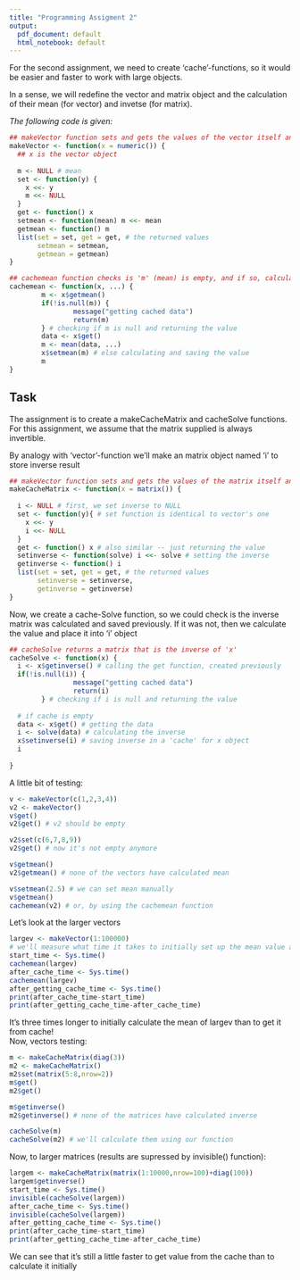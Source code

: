```yaml
---
title: "Programming Assigment 2"
output:
  pdf_document: default
  html_notebook: default
---
```


For the second assignment, we need to create 'cache'-functions, so it would be easier and faster to work with large objects.  
  
  In a sense, we will redefine the vector and matrix object and the calculation of their mean (for vector) and invetse (for matrix).

*The following code is given:*
```r

## makeVector function sets and gets the values of the vector itself and its mean
makeVector <- function(x = numeric()) {
  ## x is the vector object 
  
  m <- NULL # mean 
  set <- function(y) {
    x <<- y
    m <<- NULL
  }
  get <- function() x
  setmean <- function(mean) m <<- mean
  getmean <- function() m
  list(set = set, get = get, # the returned values
       setmean = setmean,
       getmean = getmean)
}
```
  
```r

## cachemean function checks is 'm' (mean) is empty, and if so, calculates the mean of the vector and saves it to 'm'
cachemean <- function(x, ...) {
        m <- x$getmean()
        if(!is.null(m)) {
                message("getting cached data")
                return(m)
        } # checking if m is null and returning the value
        data <- x$get()
        m <- mean(data, ...)
        x$setmean(m) # else calculating and saving the value
        m
}
```

## Task  
The assignment is to create a makeCacheMatrix and cacheSolve functions. For this assignment, we assume that the matrix supplied is always invertible.    
  
By analogy with 'vector'-function we'll make an matrix object named 'i' to store inverse result

```r
## makeVector function sets and gets the values of the matrix itself and its inverse
makeCacheMatrix <- function(x = matrix()) {
  
  i <- NULL # first, we set inverse to NULL
  set <- function(y){ # set function is identical to vector's one
    x <<- y 
    i <<- NULL 
  }
  get <- function() x # also similar -- just returning the value
  setinverse <- function(solve) i <<- solve # setting the inverse  
  getinverse <- function() i
  list(set = set, get = get, # the returned values
       setinverse = setinverse,
       getinverse = getinverse)
}
```
  
Now, we create a cache-Solve function, so we could check is the inverse matrix was calculated and saved previously. If it was not, then we calculate the value and place it into 'i' object  

```r
## cacheSolve returns a matrix that is the inverse of 'x'
cacheSolve <- function(x) {
  i <- x$getinverse() # calling the get function, created previously
  if(!is.null(i)) {
                message("getting cached data")
                return(i)
        } # checking if i is null and returning the value
  
  # if cache is empty
  data <- x$get() # getting the data
  i <- solve(data) # calculating the inverse
  x$setinverse(i) # saving inverse in a 'cache' for x object
  i
  
}
```

A little bit of testing:  

```r
v <- makeVector(c(1,2,3,4))
v2 <- makeVector()
v$get()
v2$get() # v2 should be empty

v2$set(c(6,7,8,9))
v2$get() # now it's not empty anymore

v$getmean()
v2$getmean() # none of the vectors have calculated mean

v$setmean(2.5) # we can set mean manually
v$getmean()
cachemean(v2) # or, by using the cachemean function
```
 Let's look at the larger vectors
 
```r
largev <- makeVector(1:100000)
# we'll measure what time it takes to initially set up the mean value and to get it from cache
start_time <- Sys.time()
cachemean(largev)
after_cache_time <- Sys.time()
cachemean(largev)
after_getting_cache_time <- Sys.time()
print(after_cache_time-start_time)
print(after_getting_cache_time-after_cache_time)
```
It's three times longer to initially calculate the mean of largev than to get it from cache!  
Now, vectors testing:
```r
m <- makeCacheMatrix(diag(3))
m2 <- makeCacheMatrix()
m2$set(matrix(5:8,nrow=2))
m$get()
m2$get()

m$getinverse()
m2$getinverse() # none of the matrices have calculated inverse

cacheSolve(m) 
cacheSolve(m2) # we'll calculate them using our function

```
Now, to larger matrices (results are supressed by invisible() function):

```r
largem <- makeCacheMatrix(matrix(1:10000,nrow=100)+diag(100))
largem$getinverse()
start_time <- Sys.time()
invisible(cacheSolve(largem))
after_cache_time <- Sys.time()
invisible(cacheSolve(largem))
after_getting_cache_time <- Sys.time()
print(after_cache_time-start_time)
print(after_getting_cache_time-after_cache_time)
```

We can see that it's still a little faster to get value from the cache than to calculate it initially

